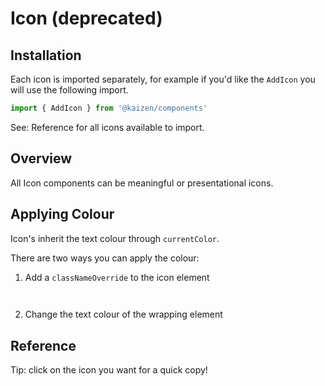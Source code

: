 
<Meta of={IconStories} />

# Icon (deprecated)

<ResourceLinks sourceCode="https://github.com/cultureamp/kaizen-design-system/tree/main/packages/components/src/Icons" />

<ReplacementNotice />

## Installation

Each icon is imported separately, for example if you'd like the `AddIcon` you will use the following import.

```js
import { AddIcon } from '@kaizen/components'
```

See: Reference for all icons available to import.

## Overview

All Icon components can be meaningful or presentational icons.

<Canvas of={IconStories.Playground} />
<Controls of={IconStories.Playground} />

## Applying Colour

Icon's inherit the text colour through `currentColor`.

There are two ways you can apply the colour:

1. Add a `classNameOverride` to the icon element

```jsx
<AddIcon classNameOverride="text-blue-500" />
```

2. Change the text colour of the wrapping element

<Canvas of={IconStories.ApplyColour} sourceState="shown" />

## Reference

Tip: click on the icon you want for a quick copy!

<Story of={IconStories.Reference} />
